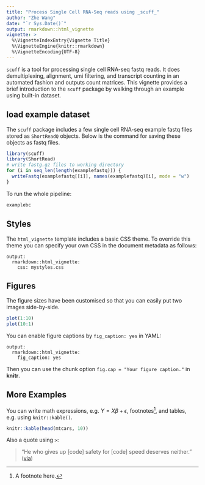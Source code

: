 ```yaml
---
title: "Process Single Cell RNA-Seq reads using _scuff_"
author: "Zhe Wang"
date: "`r Sys.Date()`"
output: rmarkdown::html_vignette
vignette: >
  %\VignetteIndexEntry{Vignette Title}
  %\VignetteEngine{knitr::rmarkdown}
  %\VignetteEncoding{UTF-8}
---
```



`scuff` is a tool for processing single cell RNA-seq fastq reads. It does demultiplexing, alignment, umi filtering, and transcript counting in an automated fashion and outputs count matrices. This vignette provides a brief introduction to the `scuff` package by walking through an example using built-in dataset. 

## load example dataset

The `scuff` package includes a few single cell RNA-seq example fastq files stored as `ShortReadQ` objects. Below is the command for saving these objects as fastq files.

```r
library(scuff)
library(ShortRead)
# write fastg.gz files to working directory
for (i in seq_len(length(examplefastq))) {
  writeFastq(examplefastq[[i]], names(examplefastq)[i], mode = "w")
}
```

To run the whole pipeline:

```r
examplebc
```

## Styles

The `html_vignette` template includes a basic CSS theme. To override this theme you can specify your own CSS in the document metadata as follows:

    output: 
      rmarkdown::html_vignette:
        css: mystyles.css

## Figures

The figure sizes have been customised so that you can easily put two images side-by-side. 

```r
plot(1:10)
plot(10:1)
```

You can enable figure captions by `fig_caption: yes` in YAML:

    output:
      rmarkdown::html_vignette:
        fig_caption: yes

Then you can use the chunk option `fig.cap = "Your figure caption."` in **knitr**.

## More Examples

You can write math expressions, e.g. $Y = X\beta + \epsilon$, footnotes^[A footnote here.], and tables, e.g. using `knitr::kable()`.

```r
knitr::kable(head(mtcars, 10))
```

Also a quote using `>`:

> "He who gives up [code] safety for [code] speed deserves neither."
([via](https://twitter.com/hadleywickham/status/504368538874703872))
